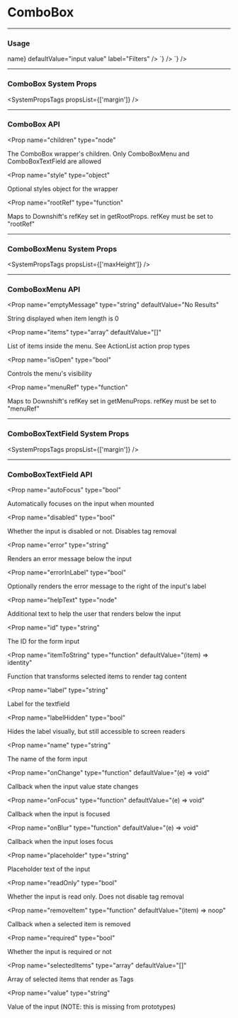 
# ComboBox

---

### Usage

<LiveCode>
  <LiveCode.Content
    title="Text Field"
    code={`
      <ComboBoxTextField
        id="story-id"
        selectedItems={[{ name: 'foo' }, { name: 'bar' }]}
        itemToString={({ name }) => name}
        defaultValue="input value"
        label="Filters"
      />
    `}
  />
  <LiveCode.Content
    title="Menu"
    code={`
      <Box maxWidth="20rem" height="100px">
        <ComboBoxMenu
          isOpen={true}
          items={[{ content: 'foo' }, { content: 'bar' }, { content: 'baz' }]}
          maxHeight="5rem"
        />
      </Box>
    `}
  />
</LiveCode>

---

### ComboBox System Props

<SystemPropsTags propsList={['margin']} />

---

### ComboBox API

<Prop
  name="children"
  type="node"
> 
  The ComboBox wrapper's children. Only ComboBoxMenu and ComboBoxTextField are allowed
</Prop>

<Prop
  name="style"
  type="object"
> 
  Optional styles object for the wrapper
</Prop>

<Prop
  name="rootRef"
  type="function"
> 
  Maps to Downshift's refKey set in getRootProps. refKey must be set to "rootRef"
</Prop>

---

### ComboBoxMenu System Props

<SystemPropsTags propsList={['maxHeight']} />

---

### ComboBoxMenu API

<Prop
  name="emptyMessage"
  type="string"
  defaultValue="No Results"
> 
  String displayed when item length is 0
</Prop>

<Prop
  name="items"
  type="array"
  defaultValue="[]"
> 
  List of items inside the menu. See ActionList action prop types
</Prop>

<Prop
  name="isOpen"
  type="bool"
> 
  Controls the menu's visibility
</Prop>

<Prop
  name="menuRef"
  type="function"
> 
  Maps to Downshift's refKey set in getMenuProps. refKey must be set to "menuRef"
</Prop>

---

### ComboBoxTextField System Props

<SystemPropsTags propsList={['margin']} />

---

### ComboBoxTextField API

<Prop
  name="autoFocus"
  type="bool"
> 
  Automatically focuses on the input when mounted
</Prop>

<Prop
  name="disabled"
  type="bool"
> 
  Whether the input is disabled or not. Disables tag removal
</Prop>

<Prop
  name="error"
  type="string"
> 
  Renders an error message below the input
</Prop>

<Prop
  name="errorInLabel"
  type="bool"
> 
  Optionally renders the error message to the right of the input's label
</Prop>

<Prop
  name="helpText"
  type="node"
> 
  Additional text to help the user that renders below the input
</Prop>

<Prop
  name="id"
  type="string"
> 
  The ID for the form input
</Prop>

<Prop
  name="itemToString"
  type="function"
  defaultValue="(item) => identity"
> 
  Function that transforms selected items to render tag content
</Prop>

<Prop
  name="label"
  type="string"
> 
  Label for the textfield
</Prop>

<Prop
  name="labelHidden"
  type="bool"
> 
  Hides the label visually, but still accessible to screen readers
</Prop>

<Prop
  name="name"
  type="string"
> 
  The name of the form input
</Prop>

<Prop
  name="onChange"
  type="function"
  defaultValue="(e) => void"
> 
  Callback when the input value state changes
</Prop>

<Prop
  name="onFocus"
  type="function"
  defaultValue="(e) => void"
> 
  Callback when the input is focused
</Prop>

<Prop
  name="onBlur"
  type="function"
  defaultValue="(e) => void"
> 
  Callback when the input loses focus
</Prop>

<Prop
  name="placeholder"
  type="string"
> 
  Placeholder text of the input
</Prop>

<Prop
  name="readOnly"
  type="bool"
> 
  Whether the input is read only. Does not disable tag removal
</Prop>

<Prop
  name="removeItem"
  type="function"
  defaultValue="(item) => noop"
> 
  Callback when a selected item is removed
</Prop>

<Prop
  name="required"
  type="bool"
> 
  Whether the input is required or not
</Prop>

<Prop
  name="selectedItems"
  type="array"
  defaultValue="[]"
> 
  Array of selected items that render as Tags
</Prop>

<Prop
  name="value"
  type="string"
> 
  Value of the input (NOTE: this is missing from prototypes)
</Prop>